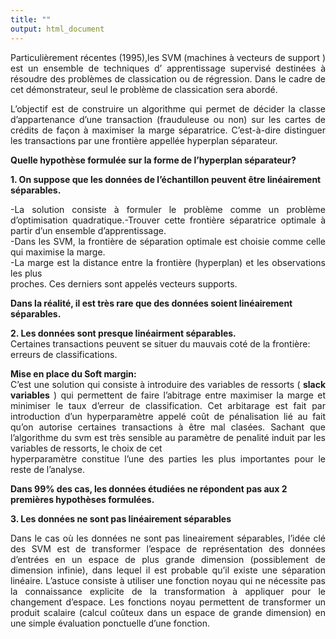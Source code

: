 ---
title: ""
output: html_document
---

  
<div style="text-align: justify">Particulièrement récentes (1995),les SVM (machines  à vecteurs de support ) est un ensemble de techniques d' apprentissage supervisé destinées à résoudre des problèmes de classication ou de régression. Dans le cadre  de cet démonstrateur, seul le problème de classication sera abordé.        

     
L'objectif est de construire un algorithme qui permet de décider la classe d'appartenance d'une transaction (frauduleuse ou non) sur les cartes de crédits de façon à maximiser la marge séparatrice. C'est-à-dire distinguer les transactions par une frontière appellée hyperplan séparateur. </div>   


**Quelle hypothèse formulée sur la forme de  l'hyperplan séparateur?**     


**1. On suppose que les données de l'échantillon peuvent être linéairement séparables.**       
 
<div style="text-align: justify">-La solution consiste à formuler le problème comme un problème d'optimisation quadratique.-Trouver cette frontière séparatrice optimale à partir d'un ensemble d'apprentissage.        
-Dans les SVM, la frontière de séparation optimale est choisie comme celle qui maximise la marge.       
-La marge est la distance entre la frontière (hyperplan) et les observations les plus        
 proches. Ces derniers sont appelés vecteurs supports.</div>  
 **Dans la réalité, il est très rare que des données soient linéairement séparables.** 
 

 **2. Les données sont presque linéairment séparables.**      
 Certaines transactions peuvent se situer du mauvais coté de la frontière: erreurs de classifications.      
 
**Mise en place du Soft margin:** 
<div style="text-align: justify"> C'est une solution qui consiste à introduire des variables de ressorts ( **slack variables** ) qui permettent de faire l'abitrage entre maximiser la marge et minimiser le taux d'erreur de classification. Cet arbitarage est fait par introduction d'un hyperparamètre  appelé coût   de pénalisation lié au fait qu'on autorise certaines transactions à être mal clasées.  Sachant  que l'algorithme du svm est très sensible au paramètre de penalité induit par les variables de ressorts, le choix de cet      
hyperparamètre  constitue l'une des parties les plus importantes pour le reste de l'analyse.</div> 

 **Dans 99% des cas, les données étudiées ne répondent pas aux 2 premières hypothèses formulées.**    
 
 

**3. Les données ne sont pas linéairement séparables**      

<div style="text-align: justify"> Dans le cas où les données ne sont pas lineairement séparables, l'idée clé des SVM est de transformer l'espace de représentation des données d'entrées en un espace de plus grande dimension (possiblement de dimension infinie), dans lequel il est probable qu'il existe une séparation linéaire. L'astuce consiste à utiliser une fonction noyau qui ne nécessite pas la connaissance explicite de la transformation à appliquer pour le changement d'espace. Les fonctions noyau permettent de transformer un produit scalaire (calcul coûteux dans un espace de grande dimension) en une simple évaluation ponctuelle d'une fonction. </div>  


 
